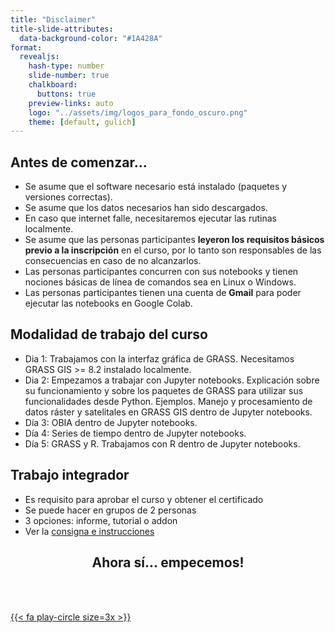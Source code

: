 ```yaml
---
title: "Disclaimer"
title-slide-attributes: 
  data-background-color: "#1A428A"
format:
  revealjs: 
    hash-type: number 
    slide-number: true
    chalkboard: 
      buttons: true
    preview-links: auto
    logo: "../assets/img/logos_para_fondo_oscuro.png"
    theme: [default, gulich]
---
```


## Antes de comenzar...

-   Se asume que el software necesario está instalado (paquetes y versiones correctas).
-   Se asume que los datos necesarios han sido descargados.
-   En caso que internet falle, necesitaremos ejecutar las rutinas localmente.
-   Se asume que las personas participantes **leyeron los requisitos básicos previo a la inscripción** en el curso, por lo tanto son responsables de las consecuencias en caso de no alcanzarlos.
-   Las personas participantes concurren con sus notebooks y tienen nociones básicas de línea de comandos sea en Linux o Windows.
-   Las personas participantes tienen una cuenta de **Gmail** para poder ejecutar las notebooks en Google Colab.


## Modalidad de trabajo del curso

-   Dia 1: Trabajamos con la interfaz gráfica de GRASS. Necesitamos GRASS GIS \>= 8.2 instalado localmente.
-   Dia 2: Empezamos a trabajar con Jupyter notebooks. Explicación sobre su funcionamiento y sobre los paquetes de GRASS para utilizar sus funcionalidades desde Python. Ejemplos. Manejo y procesamiento de datos ráster y satelitales en GRASS GIS dentro de Jupyter notebooks.
-   Día 3: OBIA dentro de Jupyter notebooks.
-   Día 4: Series de tiempo dentro de Jupyter notebooks.
-   Día 5: GRASS y R. Trabajamos con R dentro de Jupyter notebooks. 


## Trabajo integrador

-   Es requisito para aprobar el curso y obtener el certificado
-   Se puede hacer en grupos de 2 personas
-   3 opciones: informe, tutorial o addon
-   Ver la [consigna e instrucciones](../trabajo_final.html)


## Ahora sí... empecemos! {style="font-size: 1.5em; text-align: center"}

<br><br>

[{{< fa play-circle size=3x >}}](unit1_index.html)